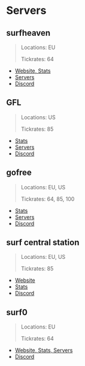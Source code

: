 # Servers

## surfheaven

> Locations: EU
>
> Tickrates: 64

- [Website, Stats](https://surfheaven.eu/)
- [Servers](https://surfheaven.eu/servers/)
- [Discord](https://discord.gg/GW2X5fJ)

## GFL

> Locations: US
>
> Tickrates: 85

- [Stats](https://surf.gflclan.com/)
- [Servers](https://gflclan.com/index.php?app=gflcore)
- [Discord](https://discord.gg/gfl)

## gofree

> Locations: EU, US
>
> Tickrates: 64, 85, 100

- [Stats](https://stats.go-free.info/)
- [Servers](https://stats.go-free.info/servers)
- [Discord](https://discord.gg/AdRxXCA)

## surf central station

> Locations: EU, US
>
> Tickrates: 85

- [Website](https://www.surfcentralstation.com/)
- [Stats](https://surfcentralstation.com/stats/)
- [Discord](https://discord.gg/b9jpYTuwnc)

## surf0

> Locations: EU
>
> Tickrates: 64

- [Website, Stats, Servers](https://surf0.net/)
- [Discord](https://discord.gg/gNUsvEuZ3d)
